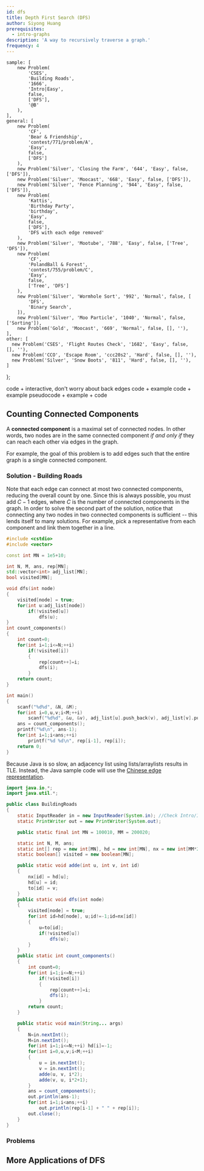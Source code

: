 ```yaml
---
id: dfs
title: Depth First Search (DFS)
author: Siyong Huang
prerequisites:
  - intro-graphs
description: 'A way to recursively traverse a graph.'
frequency: 4
---
```



	sample: [
		new Problem(
			'CSES',
			'Building Roads',
			'1666',
			'Intro|Easy',
			false,
			['DFS'],
			'@B'
		),
	],
	general: [
		new Problem(
			'CF',
			'Bear & Friendship',
			'contest/771/problem/A',
			'Easy',
			false,
			['DFS']
		),
		new Problem('Silver', 'Closing the Farm', '644', 'Easy', false, ['DFS']),
		new Problem('Silver', 'Moocast', '668', 'Easy', false, ['DFS']),
		new Problem('Silver', 'Fence Planning', '944', 'Easy', false, ['DFS']),
		new Problem(
			'Kattis',
			'Birthday Party',
			'birthday',
			'Easy',
			false,
			['DFS'],
			'DFS with each edge removed'
		),
		new Problem('Silver', 'Mootube', '788', 'Easy', false, ['Tree', 'DFS']),
		new Problem(
			'CF',
			'PolandBall & Forest',
			'contest/755/problem/C',
			'Easy',
			false,
			['Tree', 'DFS']
		),
		new Problem('Silver', 'Wormhole Sort', '992', 'Normal', false, [
			'DFS',
			'Binary Search',
		]),
		new Problem('Silver', 'Moo Particle', '1040', 'Normal', false, ['Sorting']),
		new Problem('Gold', 'Moocast', '669', 'Normal', false, [], ''),
	],
	other: [
	  new Problem('CSES', 'Flight Routes Check', '1682', 'Easy', false, [], ''),
	  new Problem('CCO', 'Escape Room', 'ccc20s2', 'Hard', false, [], ''),
	  new Problem('Silver', 'Snow Boots', '811', 'Hard', false, [], ''),
	]
};

<!-- new Problem("CSA", "Tree Reconstruction", "tree-construct", "Hard", false, ["Tree", "DFS"], "several cases"),

not a good example
-->

<Resources>
	<Resource
		source="CSA"
		title="Depth First Search"
		url="depth_first_search"
		starred
	>
		code + interactive, don't worry about back edges
	</Resource>
	<Resource source="CPH" title="12.1 - DFS">
		code + example
	</Resource>
	<Resource source="IUSACO" title="10.4 - DFS">
		code + example
	</Resource>
	<Resource source="PAPS" title="12.2 - DFS">
		pseudocode + example + code
	</Resource>
	<Resource
		source="CP2"
		title="4.2.1, 4.2.3 - DFS, Finding Connected Components"
	></Resource>
</Resources>

## Counting Connected Components

A **connected component** is a maximal set of connected nodes. In other words, two nodes are in the same connected component _if and only if_ they can reach each other via edges in the graph.

<Problems problems={problems.sample} />

For example, the goal of this problem is to add edges such that the entire graph is a single connected component.

<!-- oops

   <Resource source="CPC" title="7 - Graphs 1" url="07_graphs_1">fast-paced</Resource>
   <Resource source="cp-algo" title="Depth First Search" url="graph/depth-first-search.html">hard to parse for a beginner</Resource>
   <Resource source="TC" title="Graphs Section 2" url="introduction-to-graphs-and-their-data-structures-section-2"></Resource>

-->

### Solution - Building Roads

Note that each edge can connect at most two connected components, reducing the overall count by one. Since this is always possible, you must add $C-1$ edges, where $C$ is the number of connected components in the graph. In order to solve the second part of the solution, notice that connecting any two nodes in two connected components is sufficient -- this lends itself to many solutions. For example, pick a representative from each component and link them together in a line.

<!-- You don't want to add an edge between two nodes that are already connected. If you have N connected components (some of the resources should go over what those are), then adding an edge reduces it to N - 1 connected components. Everything is connected when there's 1 connected component. So the answer is (# connected components - 1). -->

<!-- Iterate through each node. If it has not been visited, visit it and all other nodes in its component. The number of times we perform the visiting operation is the number of connected components. -->

<LanguageSection>

<CPPSection>

<!-- Tested on CSES -->

```cpp
#include <cstdio>
#include <vector>

const int MN = 1e5+10;

int N, M, ans, rep[MN];
std::vector<int> adj_list[MN];
bool visited[MN];

void dfs(int node)
{
	visited[node] = true;
	for(int u:adj_list[node])
		if(!visited[u])
			dfs(u);
}
int count_components()
{
	int count=0;
	for(int i=1;i<=N;++i)
		if(!visited[i])
		{
			rep[count++]=i;
			dfs(i);
		}
	return count;
}

int main()
{
	scanf("%d%d", &N, &M);
	for(int i=0,u,v;i<M;++i)
		scanf("%d%d", &u, &v), adj_list[u].push_back(v), adj_list[v].push_back(u);
	ans = count_components();
	printf("%d\n", ans-1);
	for(int i=1;i<ans;++i)
		printf("%d %d\n", rep[i-1], rep[i]);
	return 0;
}
```

</CPPSection>

<JavaSection>

<Warning>

Because Java is so slow, an adjacency list using lists/arraylists results in TLE. Instead, the Java sample code will use the [Chinese edge representation](https://codeforces.com/blog/entry/67883).

</Warning>

```java
import java.io.*;
import java.util.*;

public class BuildingRoads
{
	static InputReader in = new InputReader(System.in); //Check Intro/IO
	static PrintWriter out = new PrintWriter(System.out);

	public static final int MN = 100010, MM = 200020;

	static int N, M, ans;
	static int[] rep = new int[MN], hd = new int[MN], nx = new int[MM*2], to = new int[MM*2];
	static boolean[] visited = new boolean[MN];

	public static void adde(int u, int v, int id)
	{
		nx[id] = hd[u];
		hd[u] = id;
		to[id] = v;
	}
	public static void dfs(int node)
	{
		visited[node] = true;
		for(int id=hd[node], u;id!=-1;id=nx[id])
		{
			u=to[id];
			if(!visited[u])
				dfs(u);
		}
	}
	public static int count_components()
	{
		int count=0;
		for(int i=1;i<=N;++i)
			if(!visited[i])
			{
				rep[count++]=i;
				dfs(i);
			}
		return count;
	}

	public static void main(String... args)
	{
		N=in.nextInt();
		M=in.nextInt();
		for(int i=1;i<=N;++i) hd[i]=-1;
		for(int i=0,u,v;i<M;++i)
		{
			u = in.nextInt();
			v = in.nextInt();
			adde(u, v, i*2);
			adde(v, u, i*2+1);
		}
		ans = count_components();
		out.println(ans-1);
		for(int i=1;i<ans;++i)
			out.println(rep[i-1] + " " + rep[i]);
		out.close();
	}
}
```

</JavaSection>

</LanguageSection>

### Problems

<Problems problems={problems.general} />

## More Applications of DFS

<Problems problems={problems.other} />